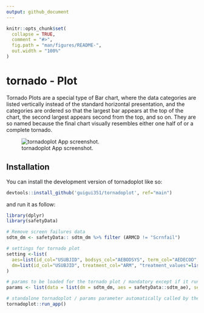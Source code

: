 ```yaml
---
output: github_document
---
```


<!-- README.md is generated from README.Rmd. Please edit that file -->

```r
knitr::opts_chunk$set(
  collapse = TRUE,
  comment = "#>",
  fig.path = "man/figures/README-",
  out.width = "100%"
)
```

# tornado - Plot

<!-- badges: start -->
<!-- badges: end -->

Tornado Plots are a special type of Bar chart, where the data categories are listed vertically instead of the standard horizontal presentation, and the categories are ordered so that the largest bar appears at the top of the chart, the second largest appears second from the top, and so on. They are so named because the final chart visually resembles either one half of or a complete tornado.


![tornadoplot App screenshot.](~/tornadoplot/inst/app/www/tornado.png)

## Installation

You can install the development version of tornadoplot like so:

``` r
devtools::install_github('guigui351/tornadoplot', ref="main")
```

and run it as follow:

```r
library(dplyr)
library(safetyData)

# Remove screen failures data
sdtm_dm <- safetyData:: sdtm_dm %>% filter (ARMCD != "Scrnfail") 

# settings for tornado plot
setting <-list(
  aes=list(id_col="USUBJID", bodsys_col="AEBODSYS", term_col="AEDECOD", severity_col="AESEV", serious_col="AESER"),
  dm=list(id_col="USUBJID", treatment_col="ARM", "treatment_values"=list(group1="Placebo", "group2" = "Xanomeline High Dose"), siteid_col="SITEID", country_col="COUNTRY", ifcdt_col="RFICDTC", rando_col="RFSTDTC")
)

# params to be loaded for the tornado plot / mandatory except if it runs with SafetyGraphics
params <- list(data = list(dm = sdtm_dm, aes = safetyData::sdtm_ae), settings = setting)

# standalone tornadoplot / params parameter automatically called by the run_app function
tornadoplot::run_app()
```

